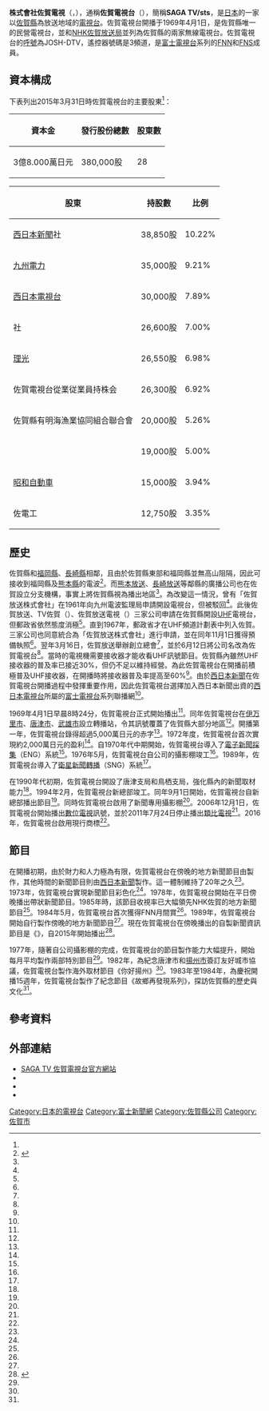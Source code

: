 {{Infobox company 
| name = 株式會社佐賀電視
| name_en = Saga Television Station Co., Ltd.
| logo = Sagatv logo.svg
| logo_size = 
| logo_caption = 
| image = Saga TV (JOSH-TV) Studio 2015.JPG
| image_size = 
| image_caption = 佐賀電視台總部
| type = [[股份有限公司|株式會社]]
| trading_name = SAGA TV/STS
| native_name = 株式会社サガテレビ
| native_name_lang = ja
| traded_as = 
| local_code_name = JP
| local_code = 6300001000509
| abbreviated_name = 
| foundation   = 1967年11月1日
| location     = {{JPN}} 〒840-8558<br/>[[佐賀縣|佐賀縣]][[佐賀市|佐賀市]]城内1丁目6番10號<ref name="gaiyo">{{cite web|url=https://www.sagatv.co.jp/corporate/|script-title=ja:会社案内|accessdate=2020-09-08|publisher={{lang|ja|サガテレビ}}|language=ja|dead-url=no|archive-date=2020-06-19|archive-url=https://web.archive.org/web/20200619192028/https://www.sagatv.co.jp/corporate/}}</ref>
| zip_code     = 
| telephone_no = +81 952-23-9111
| founder = 
| key_people   = 代表取締役[[總經理|社長]]：泉俊彥
| industry = 電視業
| products = 
| assets = 44億175萬日圓（2021年3月底止）<ref name="nenkan2021"></ref>{{rp|457}}
| equity = 29億3,466萬1,000日圓（2021年3月底止）<ref name="nenkan2021"></ref>{{rp|457}}
| capital  = 3億8,000萬[[日圓|日圓]]（2021年3月底止）<ref name="gaiyo"></ref>
| revenue  = 33億3,083萬1,000日圓（2021年3月底止）<ref name="nenkan2021">{{cite book |author={{lang|ja|日本民間放送連盟}}|script-title=ja:『日本民間放送年鑑 2021』 |year=2021 |publisher={{lang|ja|コーケン出版}} |location=東京都 |isbn=9784990809065}}{{ja}}</ref>{{rp|457}}
| operating_income   =
| net_income         = 1億947萬6,000日圓（2021年3月底止）<ref name="nenkan2021"></ref>{{rp|457}}
| market_value       =
| num_employees      = 65人（2020年4月）<ref name="mynavi">{{cite web|url=https://job.mynavi.jp/22/pc/search/corp83086/outline.html|script-title=ja:(株)サガテレビ|accessdate=2021-11-10|publisher={{lang|ja|マイナビ2022}}|language=ja|dead-url=no|archive-date=2021-11-10|archive-url=https://web.archive.org/web/20211110150543/https://job.mynavi.jp/22/pc/search/corp83086/outline.html}}</ref>
| P/E ratio          =
| earnings per share =
| Net asset value    =
| accounting_period  = 每年3月31日
| major_shareholder = [[九州電力|九州電力]]<br />[[西日本電視台|西日本電視台]]<br />[[西日本新聞|西日本新聞]]社<br />{{link-ja|佐賀新聞|佐賀新聞}}社<br />[[理光|理光]]
| subsid = {{lang|ja|株式会社エンターアイ}}<br />{{lang|ja|株式会社エスプロジェクト}}<br />{{lang|ja|株式会社ビープラスト}}
| homepage = {{url|https://www.sagatv.co.jp/}}
| footnotes = 
| width = 325px
}}
{{頻道資訊
| 頻道名稱 = 佐賀電視台<br />{{lang|ja|サガテレビ}}<br />JOSH-DTV
| 頻道圖片檔案 = <!--上方已有，此略-->
| 頻道圖片尺寸 = 
| 頻道圖片名稱 = 
| 所屬國家 = {{JPN}}
| 總部所在 = {{JPN}} 〒840-8558<br/>[[佐賀縣|佐賀縣]][[佐賀市|佐賀市]]城内1丁目6番10號
| 播放地區 = [[佐賀縣|佐賀縣]]
| 開播日期 = 1969年4月1日
| 停播日期 = 
| 頻道類別 = 數位電視
| 視頻格式 = '''數位電視'''<br />識別訊號：JOSH-DTV
| 收視率 = 
| 收視率調查時間 = 
| 收視率資料來源 = 
| 頻道口號 = 
| 擁有者 = 株式會社佐賀電視
| 持股者 = 
| 前頻道名稱 = 
| 被取代名稱 = 
| 姊妹頻道 = 
| 重播服務頻道 = 
| 頻道官方網站 = https://www.sagatv.co.jp/
| 備註 =
| 無線電視供應商01 = 觀眾自行接收（數位電視）
| 無線電視頻道數01 = 44頻道（佐賀）<br/>遙控器代表數字：3
|}}
'''株式會社佐賀電視'''（{{jpn|j=株式会社サガテレビ|kk=サガテレビ|rm=Saga Terebi|f=y}}，{{lang-en|Saga Television Station Co., Ltd.}}），通稱'''佐賀電視台'''（{{lang|ja|サガテレビ}}），簡稱'''SAGA TV/sts'''，是[[日本|日本]]的一家以[[佐賀縣|佐賀縣]]為放送地域的[[電視台|電視台]]。佐賀電視台開播于1969年4月1日，是佐賀縣唯一的民營電視台，並和[[NHK佐賀放送局|NHK佐賀放送局]]並列為佐賀縣的兩家無線電視台。佐賀電視台的[[無線電台呼號|呼號]]為JOSH-DTV，遙控器號碼是3頻道，是[[富士電視台|富士電視台]]系列的[[富士新聞網|FNN]]和[[富士電視網|FNS]]成員。

== 資本構成 ==
下表列出2015年3月31日時佐賀電視台的主要股東<ref name="nenkan2021"></ref>{{rp|456}}：
{| class="wikitable" style="text-align:right"
!資本金!!發行股份總數!!股東數
|-
|3億8.000萬日元||380,000股||28
|}
{| class="wikitable"
!股東!!持股數!!比例
|-
|[[西日本新聞|西日本新聞]]社||38,850股||10.22%
|-
|[[九州電力|九州電力]]||35,000股||9.21%
|-
|[[西日本電視台|西日本電視台]]||30,000股||7.89%
|-
|{{link-ja|佐賀新聞|佐賀新聞}}社||26,600股||7.00%
|-
|[[理光|理光]]||26,550股||6.98%
|-
|佐賀電視台從業従業員持株会	||26,300股||6.92%
|-
|佐賀縣有明海漁業協同組合聯合會||20,000股||5.26%
|-
|{{link-ja|佐賀銀行|佐賀銀行}}||19,000股||5.00%
|-
|[[昭和自動車|昭和自動車]]||15,000股||3.94%
|-
|佐電工||12,750股||3.35%
|}

==歷史==
佐賀縣和[[福岡縣|福岡縣]]、[[長崎縣|長崎縣]]相鄰，且由於佐賀縣東部和福岡縣並無高山阻隔，因此可接收到福岡縣及[[熊本縣|熊本縣]]的電波<ref name="shashi30">{{cite book |author={{lang|ja|30年社史編纂委員会}}|script-title=ja:『地域と共に : サガテレビ◎三十年史』 |year=1999 |publisher={{lang|ja|サガテレビ}} |location=佐賀縣 |isbn=}}{{NCID|BA49678568}}{{ja}}</ref>{{rp|14}}。而[[熊本放送|熊本放送]]、[[長崎放送|長崎放送]]等鄰縣的廣播公司也在佐賀設立分支機構，事實上將佐賀縣視為播出地區<ref name="shashi30"></ref>{{rp|14-15}}。為改變這一情況，曾有「佐賀放送株式會社」在1961年向九州電波監理局申請開設電視台，但被駁回<ref name="shashi30"></ref>{{rp|15}}。此後佐賀放送、TV佐賀（{{lang|ja|株式会社テレビ佐賀}}）、佐賀放送電視（{{lang|ja|佐賀放送テレビ会社}}）三家公司申請在佐賀縣開設[[特高頻|UHF]]電視台，但郵政省依然態度消極<ref name="shashi30"></ref>{{rp|15-16}}。直到1967年，郵政省才在UHF頻道計劃表中列入佐賀。三家公司也同意統合為「佐賀放送株式會社」進行申請，並在同年11月1日獲得預備執照<ref name="shashi30"></ref>{{rp|16}}。翌年3月16日，佐賀放送舉辦創立總會<ref name="shashi30"></ref>{{rp|16}}，並於6月12日將公司名改為佐賀電視台<ref name="shashi30"></ref>{{rp|17}}。當時的電視機需要接收器才能收看UHF訊號節目。佐賀縣內雖然UHF接收器的普及率已接近30%，但仍不足以維持經營。為此佐賀電視台在開播前積極普及UHF接收器，在開播時將接收器普及率提高至60%<ref name="shashi30"></ref>{{rp|17-18}}。由於[[西日本新聞|西日本新聞]]在佐賀電視台開播過程中發揮重要作用，因此佐賀電視台選擇加入西日本新聞出資的[[西日本電視台|西日本電視台]]所屬的[[富士電視台|富士電視台]]系列聯播網<ref name="shashi30"></ref>{{rp|18}}。

1969年4月1日早晨8時24分，佐賀電視台正式開始播出<ref name="shashi30"></ref>{{rp|21}}。同年佐賀電視台在[[伊万里市|伊万里市]]、[[唐津市_(日本)|唐津市]]、[[武雄市|武雄市]]設立轉播站，令其訊號覆蓋了佐賀縣大部分地區<ref name="shashi30"></ref>{{rp|24}}。開播第一年，佐賀電視台錄得超過5,000萬日元的赤字<ref name="shashi30"></ref>{{rp|26}}。1972年度，佐賀電視台首次實現約2,000萬日元的盈利<ref name="shashi30"></ref>{{rp|26}}。自1970年代中期開始，佐賀電視台導入了[[電子新聞採集|電子新聞採集]]（ENG）系統<ref name="shashi30"></ref>{{rp|33}}。1976年5月，佐賀電視台自公司的攝影棚竣工<ref name="shashi30"></ref>{{rp|28}}。1989年，佐賀電視台導入了[[衛星新聞轉播|衛星新聞轉播]]（SNG）系統<ref name="shashi30"></ref>{{rp|47}}。

在1990年代初期，佐賀電視台開設了唐津支局和鳥栖支局，強化縣內的新聞取材能力<ref name="shashi30"></ref>{{rp|49}}。1994年2月，佐賀電視台新總部竣工。同年9月1日開始，佐賀電視台自新總部播出節目<ref name="shashi30"></ref>{{rp|41-42}}。同時佐賀電視台啟用了新聞專用攝影棚<ref name="shashi30"></ref>{{rp|49}}。2006年12月1日，佐賀電視台開始播出[[數位電視|數位電視]]訊號，並於2011年7月24日停止播出[[類比電視|類比電視]]<ref name="gaiyo"></ref>。2016年，佐賀電視台啟用現行商標<ref name="gaiyo"></ref>。

==節目==
在開播初期，由於財力和人力極為有限，佐賀電視台在傍晚的地方新聞節目由{{link-ja|佐賀新聞|佐賀新聞}}製作，其他時間的新聞節目則由[[西日本新聞|西日本新聞]]製作。這一體制維持了20年之久<ref name="shashi30"></ref>{{rp|23}}。1973年，佐賀電視台實現新聞節目彩色化<ref name="shashi30"></ref>{{rp|103}}。1978年，佐賀電視台開始在平日傍晚播出帶狀新聞節目{{link-ja|sts新聞報告|stsニュースレポート}}。1985年時，該節目收視率已大幅領先NHK佐賀的地方新聞節目<ref name="shashi30"></ref>{{rp|31}}。1984年5月，佐賀電視台首次獲得FNN月間賞<ref name="shashi30"></ref>{{rp|47}}。1989年，佐賀電視台開始自行製作傍晚的地方新聞節目<ref name="shashi30"></ref>{{rp|47}}。現在佐賀電視台在傍晚播出的自製新聞資訊節目是《{{link-ja|Kachikachi Press|かちかちPress}}》，自2015年開始播出<ref>{{cite web|url=https://www.sagatv.co.jp/kachikachipress/|script-title=ja:かちかちPress|accessdate=2020-09-08|publisher={{lang|ja|サガテレビ}}|language=ja|dead-url=no|archive-date=2020-08-25|archive-url=https://web.archive.org/web/20200825184011/https://www.sagatv.co.jp/kachikachipress/}}</ref>。

1977年，隨著自公司攝影棚的完成，佐賀電視台的節目製作能力大幅提升，開始每月平均製作兩部特別節目<ref name="shashi30"></ref>{{rp|27}}。1982年，為紀念唐津市和[[揚州市|揚州市]]簽訂友好城市協議，佐賀電視台製作海外取材節目《你好揚州》<ref name="shashi30"></ref>{{rp|27}}。1983年至1984年，為慶祝開播15週年，佐賀電視台製作了紀念節目《故鄉再發現系列》，探訪佐賀縣的歷史與文化<ref name="shashi30"></ref>{{rp|51}}。

==參考資料==
{{reflist}}

== 外部連結 ==
{{commonscat|Saga Television Station}}
* [https://www.sagatv.co.jp/ SAGA TV 佐賀電視台官方網站] {{Wayback|url=https://www.sagatv.co.jp/ |date=20220508195816 }}
* {{YouTube|user = STSsagatv|佐賀電視台}}
* {{Twitter|sagatv_3|佐賀電視台【官方】}}
* {{Facebook|sagatelevision|佐賀電視台}}

{{FNN·FNS}}
{{Tv-kyushuoki}}
{{DEFAULTSORT:Saga Terebi}}
[[Category:日本的電視台|Category:日本的電視台]]
[[Category:富士新聞網|Category:富士新聞網]]
[[Category:佐賀縣公司|Category:佐賀縣公司]]
[[Category:佐賀市|Category:佐賀市]]